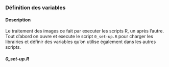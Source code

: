 
### Définition des variables

#### Description {-}

Le traitement des images ce fait par executer les scripts R, un après l'autre. Tout d'abord on ouvre et execute le script `0_set-up.R` pour charger les librairies et définir des variables qu'on utilise également dans les autres scripts.

#### _0_set-up.R_ {-}

```r
```


